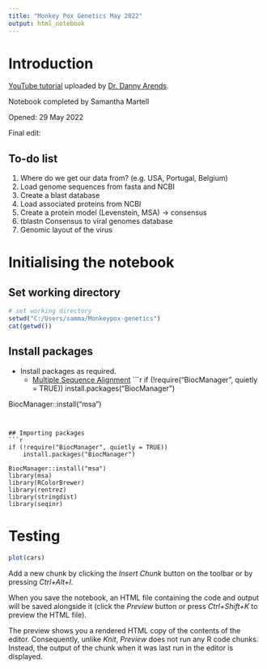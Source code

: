 ```yaml
---
title: "Monkey Pox Genetics May 2022"
output: html_notebook
---
```

# Introduction
[YouTube tutorial](https://www.youtube.com/watch?v=qhLSfx_wpeA) uploaded by [Dr. Danny Arends](https://dannyarends.nl/?).

Notebook completed by Samantha Martell

Opened: 29 May 2022

Final edit: 

## To-do list
1. Where do we get our data from? (e.g. USA, Portugal, Belgium)
2. Load genome sequences from fasta and NCBI
3. Create a blast database
4. Load associated proteins from NCBI
5. Create a protein model (Levenstein, MSA) -> consensus
6. tblastn Consensus to viral genomes database
7. Genomic layout of the virus

# Initialising the notebook {.tabset}
## Set working directory
```r
# set working directory
setwd("C:/Users/samma/Monkeypox-genetics")
cat(getwd())
```
## Install packages
* Install packages as required. 
  * [Multiple Sequence Alignment](https://bioconductor.org/packages/release/bioc/html/msa.html)
```r
if (!require("BiocManager", quietly = TRUE))
    install.packages("BiocManager")

BiocManager::install("msa")
```


## Importing packages
```r
if (!require("BiocManager", quietly = TRUE))
    install.packages("BiocManager")

BiocManager::install("msa")
library(msa)
library(RColorBrewer)
library(rentrez)
library(stringdist)
library(seqinr)
```

# Testing
```r
plot(cars)
```

Add a new chunk by clicking the *Insert Chunk* button on the toolbar or by pressing *Ctrl+Alt+I*.

When you save the notebook, an HTML file containing the code and output will be saved alongside it (click the *Preview* button or press *Ctrl+Shift+K* to preview the HTML file).

The preview shows you a rendered HTML copy of the contents of the editor. Consequently, unlike *Knit*, *Preview* does not run any R code chunks. Instead, the output of the chunk when it was last run in the editor is displayed.
